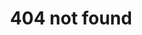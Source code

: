 ---
title: 404 not found
description: Oops!
template: splash
editUrl: false
hero:
    title: '404 Not Found'
    image:
        file: ../../assets/neuro-sdk.jpg
    tagline: 'Page not found, please double-check your path.'
banner:
  content: |
    This site is under <b>heavy WIP</b>.
    You've most likely been pointed to this site to point towards a concept, or something.
    Either way, take at least some of the info on this page with a grain of salt, and also don't expect much info since it's very incomplete on content.
---